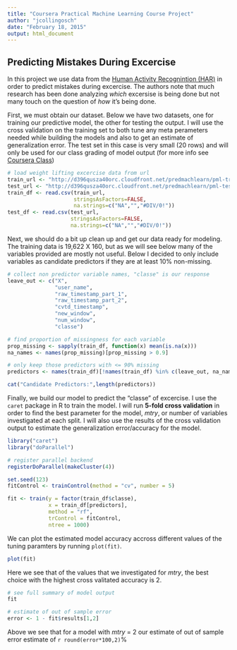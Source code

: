 ```yaml
---
title: "Coursera Practical Machine Learning Course Project"
author: "jcollingosch"
date: "February 18, 2015"
output: html_document
---
```


## Predicting Mistakes During Excercise
In this project we use data from the [Human Activity Recognintion (HAR)](http://groupware.les.inf.puc-rio.br/har) in order to predict mistakes during excercise. The authors note that much research has been done analyzing *which* excersise is being done but not many touch on the question of *how* it's being done. 

First, we must obtain our dataset. Below we have two datasets, one for training our predictive model, the other for testing the output. I will use the cross validation on the training set to both tune any meta perameters needed while building the models and also to get an estimate of generalization error. The test set in this case is very small (20 rows) and will only be used for our class grading of model output (for more info see [Coursera Class](https://class.coursera.org/predmachlearn-011))
```r
# load weight lifting excercise data from url
train_url <- "http://d396qusza40orc.cloudfront.net/predmachlearn/pml-training.csv"
test_url <- "http://d396qusza40orc.cloudfront.net/predmachlearn/pml-testing.csv"
train_df <- read.csv(train_url,
                     stringsAsFactors=FALSE,
                     na.strings=c("NA","","#DIV/0!"))
test_df <- read.csv(test_url,
                    stringsAsFactors=FALSE,
                    na.strings=c("NA","","#DIV/0!"))
```
Next, we should do a bit up clean up and get our data ready for modeling. The training data is 19,622 X 160, but as we will see below many of the variables provided are mostly not useful. Below I decided to only include variables as candidate predictors if they are at least 10% non-missing. 
```r
# collect non predictor variable names, "classe" is our response
leave_out <- c("X",
               "user_name",
               "raw_timestamp_part_1",
               "raw_timestamp_part_2",
               "cvtd_timestamp",
               "new_window",
               "num_window",
               "classe")

# find proportion of missingness for each variable
prop_missing <- sapply(train_df, function(x) mean(is.na(x)))
na_names <- names(prop_missing)[prop_missing > 0.9]

# only keep those predictors with <= 90% missing
predictors <- names(train_df)[!names(train_df) %in% c(leave_out, na_names)]

cat("Candidate Predictors:",length(predictors))
```
Finally, we build our model to predict the "classe" of excercise. I use the `caret` package in R to train the model. I will run **5-fold cross validation** in order to find the best parameter for the model, *mtry*, or number of variables investigated at each split. I will also use the results of the cross validation output to estimate the generalization error/accuracy for the model.  

```r
library("caret")
library("doParallel")
```
```r
# register parallel backend
registerDoParallel(makeCluster(4))

set.seed(123)
fitControl <- trainControl(method = "cv", number = 5)

fit <- train(y = factor(train_df$classe),
             x = train_df[predictors],
             method = "rf",
             trControl = fitControl,
             ntree = 1000)
```

We can plot the estimated model accuracy accross different values of the tuning paramters by running `plot(fit)`.

```r
plot(fit)
```
Here we see that of the values that we investigated for *mtry*, the best choice with the highest cross valitated accuracy is 2. 

```r
# see full summary of model output
fit

# estimate of out of sample error
error <- 1 - fit$results[1,2]
```
Above we see that for a model with *mtry* = 2 our estimate of out of sample error estimate of `r round(error*100,2)`%

